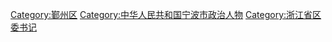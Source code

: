 [[Category:鄞州区|Category:鄞州区]]
[[Category:中华人民共和国宁波市政治人物|Category:中华人民共和国宁波市政治人物]]
[[Category:浙江省区委书记|Category:浙江省区委书记]]
